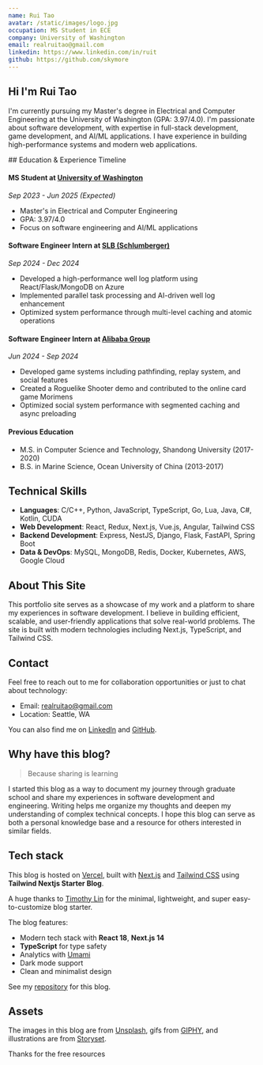```yaml
---
name: Rui Tao
avatar: /static/images/logo.jpg
occupation: MS Student in ECE
company: University of Washington
email: realruitao@gmail.com
linkedin: https://www.linkedin.com/in/ruit
github: https://github.com/skymore
---
```


## Hi <Twemoji emoji="waving-hand" /> I'm Rui Tao

I'm currently pursuing my Master's degree in Electrical and Computer Engineering at the University of Washington (GPA: 3.97/4.0).
I'm passionate about software development, with expertise in full-stack development, game development, and AI/ML applications.
I have experience in building high-performance systems and modern web applications.

<div className="mb-[1em] mt-[2em] flex items-center justify-between [&>h2]:my-0">
  ## Education & Experience Timeline
</div>

#### MS Student at [University of Washington](https://www.washington.edu/)
_Sep 2023 - Jun 2025 (Expected)_
- Master's in Electrical and Computer Engineering
- GPA: 3.97/4.0
- Focus on software engineering and AI/ML applications

#### Software Engineer Intern at [SLB (Schlumberger)](https://www.slb.com/)
_Sep 2024 - Dec 2024_
- Developed a high-performance well log platform using React/Flask/MongoDB on Azure
- Implemented parallel task processing and AI-driven well log enhancement
- Optimized system performance through multi-level caching and atomic operations

#### Software Engineer Intern at [Alibaba Group](https://www.alibabagroup.com/)
_Jun 2024 - Sep 2024_
- Developed game systems including pathfinding, replay system, and social features
- Created a Roguelike Shooter demo and contributed to the online card game Morimens
- Optimized social system performance with segmented caching and async preloading

#### Previous Education
- M.S. in Computer Science and Technology, Shandong University (2017-2020)
- B.S. in Marine Science, Ocean University of China (2013-2017)

## Technical Skills

- **Languages**: C/C++, Python, JavaScript, TypeScript, Go, Lua, Java, C#, Kotlin, CUDA
- **Web Development**: React, Redux, Next.js, Vue.js, Angular, Tailwind CSS
- **Backend Development**: Express, NestJS, Django, Flask, FastAPI, Spring Boot
- **Data & DevOps**: MySQL, MongoDB, Redis, Docker, Kubernetes, AWS, Google Cloud

## About This Site

This portfolio site serves as a showcase of my work and a platform to share my experiences in software development. 
I believe in building efficient, scalable, and user-friendly applications that solve real-world problems.
The site is built with modern technologies including Next.js, TypeScript, and Tailwind CSS.

## Contact

Feel free to reach out to me for collaboration opportunities or just to chat about technology:
- Email: realruitao@gmail.com
- Location: Seattle, WA

You can also find me on [LinkedIn](https://www.linkedin.com/in/ruit) and [GitHub](https://github.com/skymore).

## Why have this blog?

> Because sharing is learning

I started this blog as a way to document my journey through graduate school and share my experiences in software development and engineering. 
Writing helps me organize my thoughts and deepen my understanding of complex technical concepts.
I hope this blog can serve as both a personal knowledge base and a resource for others interested in similar fields.

## Tech stack

This blog is hosted on [Vercel](https://vercel.com/), built with [Next.js](https://nextjs.org/) and [Tailwind CSS](https://tailwindcss.com/) using **Tailwind Nextjs Starter Blog**.

A huge thanks to [Timothy Lin](https://twitter.com/timlrxx) for the minimal, lightweight, and super easy-to-customize blog starter.

The blog features:

- <Twemoji emoji="atom-symbol" /> Modern tech stack with **React 18**, **Next.js 14**
- <Twemoji emoji="party-popper" /> **TypeScript** for type safety
- <Twemoji emoji="bar-chart" /> Analytics with [Umami](https://umami.is/)
- <Twemoji emoji="eyes" /> Dark mode support
- <Twemoji emoji="man-technologist" /> Clean and minimalist design

See my [repository](https://github.com/skymore/ruitao.dev) for this blog.

## Assets

The images in this blog are from [Unsplash](https://unsplash.com/), gifs from [GIPHY](https://giphy.com/), and illustrations are from [Storyset](https://storyset.com/).

Thanks for the free resources <Twemoji emoji="folded-hands" />
